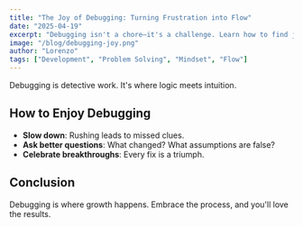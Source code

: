 ```yaml
---
title: "The Joy of Debugging: Turning Frustration into Flow"
date: "2025-04-19"
excerpt: "Debugging isn't a chore—it's a challenge. Learn how to find joy in solving the unsolvable."
image: "/blog/debugging-joy.png"
author: "Lorenzo"
tags: ["Development", "Problem Solving", "Mindset", "Flow"]
---
```


Debugging is detective work. It's where logic meets intuition.

## How to Enjoy Debugging

- **Slow down**: Rushing leads to missed clues.
- **Ask better questions**: What changed? What assumptions are false?
- **Celebrate breakthroughs**: Every fix is a triumph.

## Conclusion

Debugging is where growth happens. Embrace the process, and you'll love the results.
